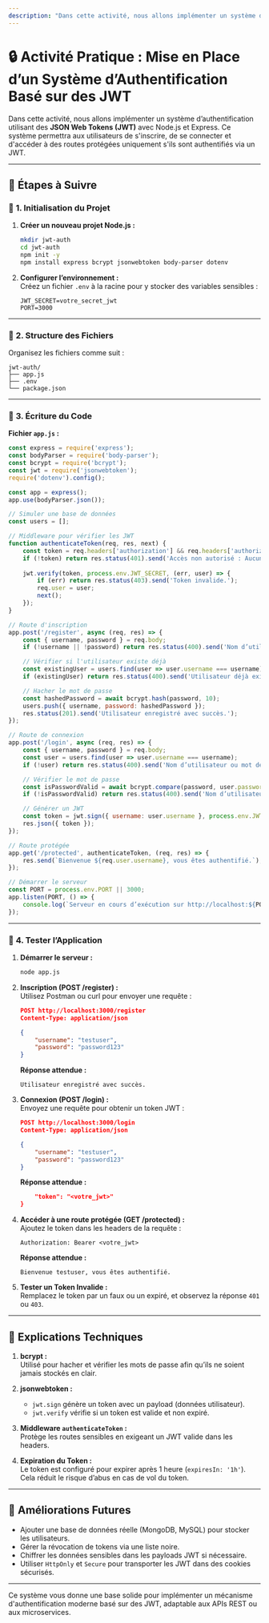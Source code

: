 ```yaml
---
description: "Dans cette activité, nous allons implémenter un système d’authentification utilisant des JSON Web Tokens (JWT) avec Node.js et Express. Ce système permettra aux utilisateurs de s'inscrire, de se connecter et d'accéder à des routes protégées uniquement s'ils sont authentifiés via un JWT."
---
```


# 🔒 **Activité Pratique : Mise en Place d’un Système d’Authentification Basé sur des JWT**

Dans cette activité, nous allons implémenter un système d’authentification utilisant des **JSON Web Tokens (JWT)** avec Node.js et Express. Ce système permettra aux utilisateurs de s'inscrire, de se connecter et d'accéder à des routes protégées uniquement s'ils sont authentifiés via un JWT.

---

## 🔐 **Étapes à Suivre**

### 🔐 **1. Initialisation du Projet**

1. **Créer un nouveau projet Node.js :**  
   ```bash copy
   mkdir jwt-auth
   cd jwt-auth
   npm init -y
   npm install express bcrypt jsonwebtoken body-parser dotenv
   ```

2. **Configurer l’environnement :**  
   Créez un fichier `.env` à la racine pour y stocker des variables sensibles :  
   ```plaintext copy
   JWT_SECRET=votre_secret_jwt
   PORT=3000
   ```

---

### 🔐 **2. Structure des Fichiers**

Organisez les fichiers comme suit :  
```
jwt-auth/
├── app.js
├── .env
└── package.json
```

---

### 🔐 **3. Écriture du Code**

**Fichier `app.js` :**
```javascript copy
const express = require('express');
const bodyParser = require('body-parser');
const bcrypt = require('bcrypt');
const jwt = require('jsonwebtoken');
require('dotenv').config();

const app = express();
app.use(bodyParser.json());

// Simuler une base de données
const users = [];

// Middleware pour vérifier les JWT
function authenticateToken(req, res, next) {
    const token = req.headers['authorization'] && req.headers['authorization'].split(' ')[1];
    if (!token) return res.status(401).send('Accès non autorisé : Aucun token fourni.');
    
    jwt.verify(token, process.env.JWT_SECRET, (err, user) => {
        if (err) return res.status(403).send('Token invalide.');
        req.user = user;
        next();
    });
}

// Route d'inscription
app.post('/register', async (req, res) => {
    const { username, password } = req.body;
    if (!username || !password) return res.status(400).send('Nom d’utilisateur et mot de passe requis.');

    // Vérifier si l'utilisateur existe déjà
    const existingUser = users.find(user => user.username === username);
    if (existingUser) return res.status(400).send('Utilisateur déjà existant.');

    // Hacher le mot de passe
    const hashedPassword = await bcrypt.hash(password, 10);
    users.push({ username, password: hashedPassword });
    res.status(201).send('Utilisateur enregistré avec succès.');
});

// Route de connexion
app.post('/login', async (req, res) => {
    const { username, password } = req.body;
    const user = users.find(user => user.username === username);
    if (!user) return res.status(400).send('Nom d’utilisateur ou mot de passe incorrect.');

    // Vérifier le mot de passe
    const isPasswordValid = await bcrypt.compare(password, user.password);
    if (!isPasswordValid) return res.status(400).send('Nom d’utilisateur ou mot de passe incorrect.');

    // Générer un JWT
    const token = jwt.sign({ username: user.username }, process.env.JWT_SECRET, { expiresIn: '1h' });
    res.json({ token });
});

// Route protégée
app.get('/protected', authenticateToken, (req, res) => {
    res.send(`Bienvenue ${req.user.username}, vous êtes authentifié.`);
});

// Démarrer le serveur
const PORT = process.env.PORT || 3000;
app.listen(PORT, () => {
    console.log(`Serveur en cours d’exécution sur http://localhost:${PORT}`);
});
```

---

### 🔐 **4. Tester l’Application**

1. **Démarrer le serveur :**  
   ```bash copy
   node app.js
   ```

2. **Inscription (POST /register) :**  
   Utilisez Postman ou curl pour envoyer une requête :  
   ```json copy
   POST http://localhost:3000/register
   Content-Type: application/json

   {
       "username": "testuser",
       "password": "password123"
   }
   ```

   **Réponse attendue :**  
   ```
   Utilisateur enregistré avec succès.
   ```

3. **Connexion (POST /login) :**  
   Envoyez une requête pour obtenir un token JWT :  
   ```json copy
   POST http://localhost:3000/login
   Content-Type: application/json

   {
       "username": "testuser",
       "password": "password123"
   }
   ```

   **Réponse attendue :**  
   ```json copy
       "token": "<votre_jwt>"
   }
   ```

4. **Accéder à une route protégée (GET /protected) :**  
   Ajoutez le token dans les headers de la requête :  
   ```
   Authorization: Bearer <votre_jwt>
   ```
   **Réponse attendue :**  
   ```
   Bienvenue testuser, vous êtes authentifié.
   ```

5. **Tester un Token Invalide :**  
   Remplacez le token par un faux ou un expiré, et observez la réponse `401` ou `403`.

---

## 🔐 **Explications Techniques**

1. **bcrypt :**  
   Utilisé pour hacher et vérifier les mots de passe afin qu’ils ne soient jamais stockés en clair.  

2. **jsonwebtoken :**  
   - `jwt.sign` génère un token avec un payload (données utilisateur).  
   - `jwt.verify` vérifie si un token est valide et non expiré.

3. **Middleware `authenticateToken` :**  
   Protège les routes sensibles en exigeant un JWT valide dans les headers.

4. **Expiration du Token :**  
   Le token est configuré pour expirer après 1 heure (`expiresIn: '1h'`). Cela réduit le risque d’abus en cas de vol du token.

---

## 🔐 **Améliorations Futures**
- Ajouter une base de données réelle (MongoDB, MySQL) pour stocker les utilisateurs.  
- Gérer la révocation de tokens via une liste noire.  
- Chiffrer les données sensibles dans les payloads JWT si nécessaire.  
- Utiliser `HttpOnly` et `Secure` pour transporter les JWT dans des cookies sécurisés.

---

Ce système vous donne une base solide pour implémenter un mécanisme d'authentification moderne basé sur des JWT, adaptable aux APIs REST ou aux microservices.